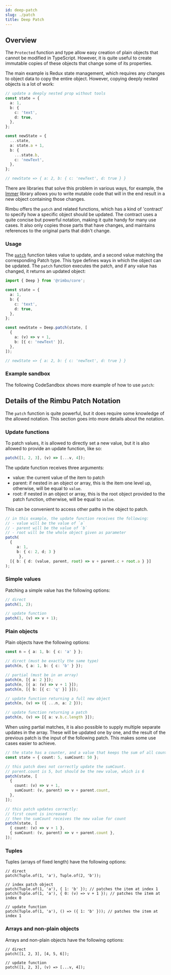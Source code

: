 ```yaml
---
id: deep-patch
slug: ./patch
title: Deep Patch
---
```



## Overview

The `Protected` function and type allow easy creation of plain objects that cannot be modified in TypeScript. However, it is quite useful to create immutable copies of these objects that change some of its properties.

The main example is Redux state management, which requires any changes to object data to copy the entire object. However, copying deeply nested objects is a lot of work:

```ts
// update a deeply nested prop without tools
const state = {
  a: 1,
  b: {
    c: 'text',
    d: true,
  },
};

const newState = {
  ...state,
  a: state.a + 1,
  b: {
    ...state.b,
    c: 'newText',
  },
};

// newState => { a: 2, b: { c: 'newText', d: true } }
```

There are libraries that solve this problem in various ways, for example, the [Immer](https://github.com/immerjs/immer) library allows you to write mutable code that will in the end result in a new object containing those changes.

Rimbu offers the `patch` and related functions, which has a kind of 'contract' to specify how a specific object should be updated. The contract uses a quite concise but powerful notation, making it quite handy for many use cases. It also only copies those parts that have changes, and maintains references to the original parts that didn't change.

### Usage

The [`patch`](/api/rimbu/deep) function takes value to update, and a second value matching the corresponding Patch type. This type defines ways in which the object can be updated. The `patch` function executes the patch, and if
any value has changed, it returns an updated object:

```ts
import { Deep } from '@rimbu/core';

const state = {
  a: 1,
  b: {
    c: 'text',
    d: true,
  },
};

const newState = Deep.patch(state, [
  {
    a: (v) => v + 1,
    b: [{ c: 'newText' }],
  },
]);

// newState => { a: 2, b: { c: 'newText', d: true } }
```

### Example sandbox

The following CodeSandbox shows more example of how to use `patch`:

<SandBox path="deep/patch.ts" />

## Details of the Rimbu Patch Notation

The `patch` function is quite powerful, but it does require some knowledge of the allowed
notation. This section goes into more details about the notation.

### Update functions

To patch values, it is allowed to directly set a new value, but it is also allowed to provide
an update function, like so:

```ts
patch([1, 2, 3], (v) => [...v, 4]);
```

The update function receives three arguments:

- value: the current value of the item to patch
- parent: if nested in an object or array, this is the item one level up, otherwise, will be equal to `value`.
- root: if nested in an object or array, this is the root object provided to the patch function, otherwise, will be equal to `value`.

This can be convenient to access other paths in the object to patch.

```ts
// in this example, the update function receives the following:
// - value will be the value of `a`
// - parent will be the value of `b`
// - root will be the whole object given as parameter
patch(
  {
     a: 1,
     b: { c: 2, d; 3 }
      },
  [{ b: { d: (value, parent, root) => v + parent.c + root.a } }]
);
```

### Simple values

Patching a simple value has the following options:

```ts
// direct
patch(1, 2);

// update function
patch(1, (v) => v + 1);
```

### Plain objects

Plain objects have the following options:

```ts
const n = { a: 1, b: { c: 'a' } };

// direct (must be exactly the same type)
patch(n, { a: 1, b: { c: 'b' } });

// partial (must be in an array)
patch(n, [{ a: 2 }]);
patch(n, [{ a: (v) => v + 1 }]);
patch(n, [{ b: [{ c: 'q' }] }]);

// update function returning a full new object
patch(n, (v) => ({ ...n, a: 2 }));

// update function returning a patch
patch(n, (v) => [{ a: v.b.c.length }]);
```

When using partial matches, it is also possible to supply multiple separate updates in
the array. These will be updated one by one, and the result of the previous patch is the
input of the following patch. This makes some use cases easier to achieve.

```ts
// the state has a counter, and a value that keeps the sum of all counters
const state = { count: 5, sumCount: 50 };

// this patch does not correctly update the sumCount.
// parent.count is 5, but should be the new value, which is 6
patch(state, [
  {
    count: (v) => v + 1,
    sumCount: (v, parent) => v + parent.count,
  },
]);

// this patch updates correctly:
// first count is increased
// then the sumCount receives the new value for count
patch(state, [
  { count: (v) => v + 1 },
  { sumCount: (v, parent) => v + parent.count },
]);
```

### Tuples

Tuples (arrays of fixed length) have the following options:

```
// direct
patch(Tuple.of(1, 'a'), Tuple.of(2, 'b'));

// index patch object
patch(Tuple.of(1, 'a'), { 1: 'b' }); // patches the item at index 1
patch(Tuple.of(1, 'a'), { 0: (v) => v + 1 }); // patches the item at index 0

// update function
patch(Tuple.of(1, 'a'), () => ({ 1: 'b' })); // patches the item at index 1
```

### Arrays and non-plain objects

Arrays and non-plain objects have the following options:

```
// direct
patch([1, 2, 3], [4, 5, 6]);

// update function
patch([1, 2, 3], (v) => [...v, 4]);
```
